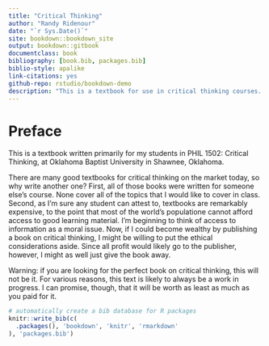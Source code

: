 ```yaml
--- 
title: "Critical Thinking"
author: "Randy Ridenour"
date: "`r Sys.Date()`"
site: bookdown::bookdown_site
output: bookdown::gitbook
documentclass: book
bibliography: [book.bib, packages.bib]
biblio-style: apalike
link-citations: yes
github-repo: rstudio/bookdown-demo
description: "This is a textbook for use in critical thinking courses. The output format for this example is bookdown::gitbook."
---
```


# Preface

This is a textbook written primarily for my students in PHIL 1502: Critical Thinking, at Oklahoma Baptist University in Shawnee, Oklahoma.

There are many good textbooks for critical thinking on the market today, so why write another one? First, all of those books were written for someone else's course. None cover all of the topics that I would like to cover in class. Second, as I'm sure any student can attest to, textbooks are remarkably expensive, to the point that most of the world's populatione cannot afford access to good learning material. I'm beginning to think of access to information as a moral issue.  Now, if I could become wealthy by publishing a book on critical thinking, I might be willing to put the ethical considerations aside. Since all profit would likely go to the publisher, however, I might as well just give the book away.

Warning: if you are looking for the perfect book on critical thinking, this will not be it. For various reasons, this text is likely to always be a work in progress. I can promise, though, that it will be worth as least as much as you paid for it.

```r
# automatically create a bib database for R packages
knitr::write_bib(c(
  .packages(), 'bookdown', 'knitr', 'rmarkdown'
), 'packages.bib')
```
